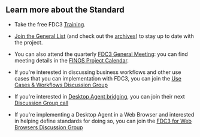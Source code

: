 ## Learn more about the Standard

- Take the free FDC3 <a href="https://training.linuxfoundation.org/express-learning/introduction-to-fdc3-lfel1000/" target="_blank">Training</a>.

- [Join the General List](mailto:fdc3+subscribe@finos.org) (and check out the [archives](https://groups.google.com/a/finos.org/forum/#!forum/fdc3)) to stay up to date with the project. 

- You can also attend the quarterly [FDC3 General Meeting](https://github.com/finos/FDC3/issues?q=label%3A%22General+Meeting%22): you can find meeting details in the [FINOS Project Calendar](https://calendar.google.com/calendar/u/0/embed?src=finos.org_fac8mo1rfc6ehscg0d80fi8jig@group.calendar.google.com).

- If you're interested in discussing business workflows and other use cases that you can implementation with FDC3, you can join the [Use Cases & Workflows Discussion Group](https://github.com/finos/FDC3/issues?q=is%3Aopen+label%3A%22Use+cases%22+label%3Ameeting)

- If you're interested in [Desktop Agent bridging](https://fdc3.finos.org/docs/next/agent-bridging/spec), you can join their next [Discussion Group call](https://github.com/finos/FDC3/issues?q=label%3A%22Desktop+Agent+Bridging%22+label%3A%22meeting%22+)

- If you're implementing a Desktop Agent in a Web Browser and interested in helping define standards for doing so, you can join the [FDC3 for Web Browsers Discussion Group](https://github.com/finos/FDC3/issues?q=label%3A%22FDC3+for+Web+Browsers%22)


